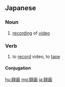 ==Japanese==
{{ja-kanjitab|ろく|が|yomi=on}}

===Noun===
{{ja-noun|ろくが|kyu=錄畫}}

# [[recording]] of [[video]]

===Verb===
{{ja-verb-suru|ろくが|kyu=錄畫|tr=trans}}

# to [[record]] video, to [[tape]]

====Conjugation====
{{ja-suru|ろくが}}

[[hu:録画]]
[[mg:録画]]
[[ja:録画]]